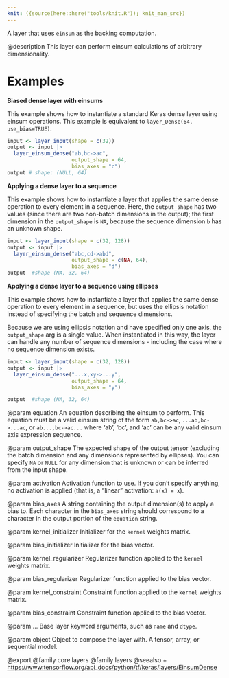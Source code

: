 ```yaml
---
knit: ({source(here::here("tools/knit.R")); knit_man_src})
---
```

A layer that uses `einsum` as the backing computation.

@description
This layer can perform einsum calculations of arbitrary dimensionality.

# Examples
**Biased dense layer with einsums**

This example shows how to instantiate a standard Keras dense layer using
einsum operations. This example is equivalent to
`layer_Dense(64, use_bias=TRUE)`.

```r
input <- layer_input(shape = c(32))
output <- input |>
  layer_einsum_dense("ab,bc->ac",
                     output_shape = 64,
                     bias_axes = "c")
output # shape: (NULL, 64)
```

**Applying a dense layer to a sequence**

This example shows how to instantiate a layer that applies the same dense
operation to every element in a sequence. Here, the `output_shape` has two
values (since there are two non-batch dimensions in the output); the first
dimension in the `output_shape` is `NA`, because the sequence dimension
`b` has an unknown shape.

```r
input <- layer_input(shape = c(32, 128))
output <- input |>
  layer_einsum_dense("abc,cd->abd",
                     output_shape = c(NA, 64),
                     bias_axes = "d")
output  #shape (NA, 32, 64)
```

**Applying a dense layer to a sequence using ellipses**

This example shows how to instantiate a layer that applies the same dense
operation to every element in a sequence, but uses the ellipsis notation
instead of specifying the batch and sequence dimensions.

Because we are using ellipsis notation and have specified only one axis, the
`output_shape` arg is a single value. When instantiated in this way, the
layer can handle any number of sequence dimensions - including the case
where no sequence dimension exists.

```r
input <- layer_input(shape = c(32, 128))
output <- input |>
  layer_einsum_dense("...x,xy->...y",
                     output_shape = 64,
                     bias_axes = "y")

output  #shape (NA, 32, 64)
```

@param equation
An equation describing the einsum to perform.
This equation must be a valid einsum string of the form
`ab,bc->ac`, `...ab,bc->...ac`, or
`ab...,bc->ac...` where 'ab', 'bc', and 'ac' can be any valid einsum
axis expression sequence.

@param output_shape
The expected shape of the output tensor
(excluding the batch dimension and any dimensions
represented by ellipses). You can specify `NA` or `NULL` for any dimension
that is unknown or can be inferred from the input shape.

@param activation
Activation function to use. If you don't specify anything,
no activation is applied
(that is, a "linear" activation: `a(x) = x`).

@param bias_axes
A string containing the output dimension(s)
to apply a bias to. Each character in the `bias_axes` string
should correspond to a character in the output portion
of the `equation` string.

@param kernel_initializer
Initializer for the `kernel` weights matrix.

@param bias_initializer
Initializer for the bias vector.

@param kernel_regularizer
Regularizer function applied to the `kernel` weights
matrix.

@param bias_regularizer
Regularizer function applied to the bias vector.

@param kernel_constraint
Constraint function applied to the `kernel` weights
matrix.

@param bias_constraint
Constraint function applied to the bias vector.

@param ...
Base layer keyword arguments, such as `name` and `dtype`.

@param object
Object to compose the layer with. A tensor, array, or sequential model.

@export
@family core layers
@family layers
@seealso
+ <https://www.tensorflow.org/api_docs/python/tf/keras/layers/EinsumDense>

